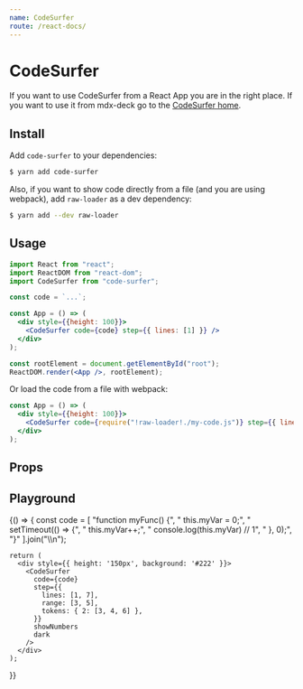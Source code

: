 ```yaml
---
name: CodeSurfer
route: /react-docs/
---
```




# CodeSurfer

If you want to use CodeSurfer from a React App you are in the right place. If you want to use it from mdx-deck go to the [CodeSurfer home](https://codesurfer.js.org).

## Install

Add `code-surfer` to your dependencies:

```sh
$ yarn add code-surfer
```

Also, if you want to show code directly from a file (and you are using webpack), add `raw-loader` as a dev dependency:
```sh
$ yarn add --dev raw-loader
```

## Usage

```jsx
import React from "react";
import ReactDOM from "react-dom";
import CodeSurfer from "code-surfer";

const code = `...`;

const App = () => (
  <div style={{height: 100}}>
    <CodeSurfer code={code} step={{ lines: [1] }} />
  </div>
);

const rootElement = document.getElementById("root");
ReactDOM.render(<App />, rootElement);
```

Or load the code from a file with webpack:

```jsx
const App = () => (
  <div style={{height: 100}}>
    <CodeSurfer code={require("!raw-loader!./my-code.js")} step={{ lines: [1] }} />
  </div>
);
```

## Props

<PropsTable of={CodeSurfer} />

## Playground

<Playground>
  {() => {
    const code = [
      "function myFunc() {",
      "  this.myVar = 0;",
      "  setTimeout(() => {",
      "    this.myVar++;",
      "    console.log(this.myVar) // 1",
      "  }, 0);",
      "}"
    ].join("\\n");

    return (
      <div style={{ height: '150px', background: '#222' }}>
        <CodeSurfer
          code={code}
          step={{
            lines: [1, 7],
            range: [3, 5],
            tokens: { 2: [3, 4, 6] },
          }}
          showNumbers
          dark
        />
      </div>
    );
  }}
</Playground>

